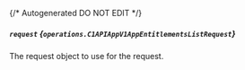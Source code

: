 {/* Autogenerated DO NOT EDIT  */}

##### `request` *{`operations.C1APIAppV1AppEntitlementsListRequest`}*
The request object to use for the request.

<Collapsible openLabel={Labels.showProperties} closeLabel={Labels.hideProperties}>
  <C1APIAppV1AppEntitlementsListRequest />
</Collapsible>


